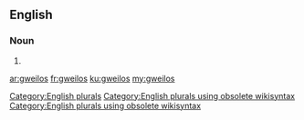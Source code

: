 ==English==

===Noun===
{{head|en}}

# {{plural of|gweilo}}

[[Category:English plurals]][[Category:English plurals using obsolete wikisyntax]][[Category:English plurals using obsolete wikisyntax]]

[[ar:gweilos]]
[[fr:gweilos]]
[[ku:gweilos]]
[[my:gweilos]]